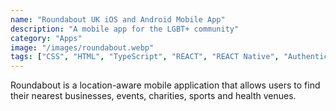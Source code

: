 ```yaml
---
name: "Roundabout UK iOS and Android Mobile App"
description: "A mobile app for the LGBT+ community"
category: "Apps"
image: "/images/roundabout.webp"
tags: ["CSS", "HTML", "TypeScript", "REACT", "REACT Native", "Authenticaton", "Supabase"]
---
```


Roundabout is a location-aware mobile application that allows users to find their nearest businesses, events, charities, sports and health venues.